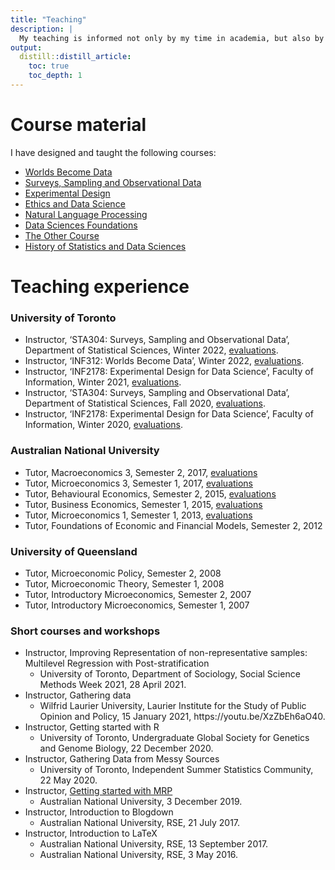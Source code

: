 ```yaml
---
title: "Teaching"
description: |
  My teaching is informed not only by my time in academia, but also by my experience working at my own start-up and in government. My approach is best characterised as practical, research-based, and emphasising workflow. I am an [RStudio Certified Tidyverse Trainer](https://education.rstudio.com/trainers) and I enjoy teaching students from a wide range of backgrounds. I co-lead the development of a package to help students learn R, available here: [DoSS Toolkit](https://www.dosstoolkit.com). My book, *[Telling Stories with Data](https://www.tellingstorieswithdata.com/)* supports my teaching.
output:
  distill::distill_article:
    toc: true
    toc_depth: 1    
---
```


# Course material 

I have designed and taught the following courses:

- [Worlds Become Data](inf312.html)
- [Surveys, Sampling and Observational Data](sta304.html)
- [Experimental Design](inf2178.html)
- [Ethics and Data Science](reading_course-ethics.html)
- [Natural Language Processing](reading_course-nlp.html)
- [Data Sciences Foundations](foundations_of_the_data_sciences.html)
- [The Other Course](the_other_course.html)
- [History of Statistics and Data Sciences](history_of_the_data_sciences.html)

# Teaching experience

### University of Toronto

* Instructor, 'STA304: Surveys, Sampling and Observational Data', Department of Statistical Sciences, Winter 2022, [evaluations](pdfs/STA304-2022-evals.pdf).
* Instructor, 'INF312: Worlds Become Data', Winter 2022, [evaluations](pdfs/INF312-2022-evals.pdf).
* Instructor, 'INF2178: Experimental Design for Data Science', Faculty of Information, Winter 2021, [evaluations](pdfs/INF2178-2021-evals.pdf).
* Instructor, 'STA304: Surveys, Sampling and Observational Data', Department of Statistical Sciences, Fall 2020, [evaluations](pdfs/STA304-2020-evals.pdf).
* Instructor, 'INF2178: Experimental Design for Data Science', Faculty of Information, Winter 2020, [evaluations](pdfs/INF2178-2020-evals.pdf).


### Australian National University

* Tutor, Macroeconomics 3, Semester 2, 2017, [evaluations](pdfs/2018-02-05-Sem_2_2017-ECON3102_-_Macroeconomics_3.pdf) 
* Tutor, Microeconomics 3, Semester 1, 2017, [evaluations](pdfs/2018-02-05-Sem_1_2017-ECON3101_-_Microeconomics_3.pdf) 
* Tutor, Behavioural Economics, Semester 2, 2015, [evaluations](pdfs/2018-02-05-Sem_2_2015-ECON2013_Behavioural_Economics.pdf) 
* Tutor, Business Economics, Semester 1, 2015, [evaluations](pdfs/2018-02-05-Sem_1_2015-ECON8069_Business_Economics.pdf) 
* Tutor, Microeconomics 1, Semester 1, 2013, [evaluations](pdfs/2018-02-05-Sem_1_2013-ECON1101_Microeconomics_1.pdf) 
* Tutor, Foundations of Economic and Financial Models, Semester 2, 2012

### University of Queensland

* Tutor, Microeconomic Policy, Semester 2, 2008
* Tutor, Microeconomic Theory, Semester 1, 2008
* Tutor, Introductory Microeconomics, Semester 2, 2007
* Tutor, Introductory Microeconomics, Semester 1, 2007


### Short courses and workshops

* Instructor, Improving Representation of non-representative samples: Multilevel Regression with Post-stratification
    - University of Toronto, Department of Sociology, Social Science Methods Week 2021, 28 April 2021.
* Instructor, Gathering data
    - Wilfrid Laurier University, Laurier Institute for the Study of Public Opinion and Policy, 15 January 2021, https://youtu.be/XzZbEh6aO40.
* Instructor, Getting started with R
    - University of Toronto, Undergraduate Global Society for Genetics and Genome Biology, 22 December 2020.
* Instructor, Gathering Data from Messy Sources
    - University of Toronto, Independent Summer Statistics Community, 22 May 2020.
* Instructor, [Getting started with MRP](http://rohanalexander.com/posts/2019-12-04-getting_started_with_mrp/)
    - Australian National University, 3 December 2019.
* Instructor, Introduction to Blogdown
    - Australian National University, RSE, 21 July 2017.
* Instructor, Introduction to LaTeX
    - Australian National University, RSE, 13 September 2017.
    - Australian National University, RSE, 3 May 2016.
